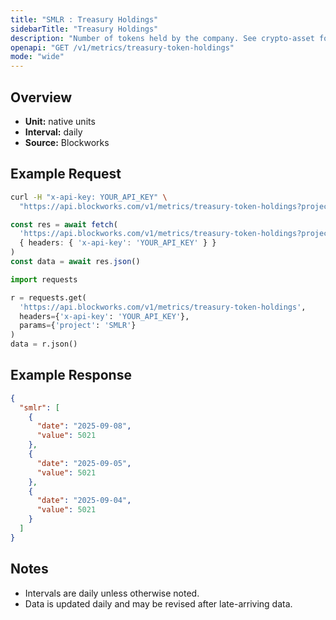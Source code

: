 ```yaml
---
title: "SMLR : Treasury Holdings"
sidebarTitle: "Treasury Holdings"
description: "Number of tokens held by the company. See crypto-asset for asset indicator"
openapi: "GET /v1/metrics/treasury-token-holdings"
mode: "wide"
---
```


## Overview

- **Unit:** native units
- **Interval:** daily
- **Source:** Blockworks

## Example Request

<CodeGroup>

```bash cURL
curl -H "x-api-key: YOUR_API_KEY" \
  "https://api.blockworks.com/v1/metrics/treasury-token-holdings?project=SMLR"
```

```typescript TypeScript
const res = await fetch(
  'https://api.blockworks.com/v1/metrics/treasury-token-holdings?project=SMLR',
  { headers: { 'x-api-key': 'YOUR_API_KEY' } }
)
const data = await res.json()
```

```python Python
import requests

r = requests.get(
  'https://api.blockworks.com/v1/metrics/treasury-token-holdings',
  headers={'x-api-key': 'YOUR_API_KEY'},
  params={'project': 'SMLR'}
)
data = r.json()
```

</CodeGroup>

## Example Response

```json
{
  "smlr": [
    {
      "date": "2025-09-08",
      "value": 5021
    },
    {
      "date": "2025-09-05",
      "value": 5021
    },
    {
      "date": "2025-09-04",
      "value": 5021
    }
  ]
}
```

## Notes
- Intervals are daily unless otherwise noted.
- Data is updated daily and may be revised after late-arriving data.
